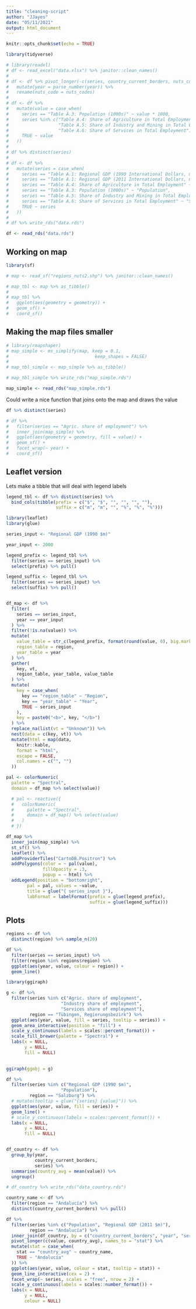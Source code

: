 ```yaml
---
title: "cleaning-script"
author: "JJayes"
date: "05/11/2021"
output: html_document
---
```


```r
knitr::opts_chunk$set(echo = TRUE)
```

```r
library(tidyverse)

# library(readxl)
# df <- read_excel("data.xlsx") %>% janitor::clean_names()
# 
# df <- df %>% pivot_longer(-c(series, country_current_borders, nuts_codes, region), names_to = "year") %>%
#   mutate(year = parse_number(year)) %>%
#   rename(nuts_code = nuts_codes)
# 
# df <- df %>%
#   mutate(value = case_when(
#     series == "Table A.3: Population (1000s)" ~ value * 1000,
#     series %in% c("Table A.4: Share of Agriculture in Total Employment",
#                   "Table A.5: Share of Industry and Mining in Total Employment",
#                   "Table A.6: Share of Services in Total Employment") ~ value * 100,
#     TRUE ~ value
#   ))
# 
# df %>% distinct(series)
# 
# df <- df %>%
#   mutate(series = case_when(
#     series == "Table A.1: Regional GDP (1990 International Dollars, millions)" ~ "Regional GDP (1990 $m)",
#     series == "Table A.1: Regional GDP (2011 International Dollars, millions)" ~ "Regional GDP (2011 $m)",
#     series == "Table A.4: Share of Agriculture in Total Employment" ~ "Agric. share of employment",
#     series == "Table A.3: Population (1000s)" ~ "Population",
#     series == "Table A.5: Share of Industry and Mining in Total Employment" ~ "Industry share of employment",
#     series == "Table A.6: Share of Services in Total Employment" ~ "Services share of employment",
#     TRUE ~ series
#   ))
# 
# df %>% write_rds("data.rds")

df <- read_rds("data.rds")


```

## Working on map

```r
library(sf)

# map <- read_sf("regions_nuts2.shp") %>% janitor::clean_names()

# map_tbl <- map %>% as_tibble()
# 
# map_tbl %>% 
#   ggplot(aes(geometry = geometry)) +
#   geom_sf() +
#   coord_sf()
```

## Making the map files smaller

```r
# library(rmapshaper)
# map_simple <- ms_simplify(map, keep = 0.1,
#                                 keep_shapes = FALSE)
# 
# map_tbl_simple <- map_simple %>% as_tibble()

# map_tbl_simple %>% write_rds("map_simple.rds")

map_simple <- read_rds("map_simple.rds")
```


Could write a nice function that joins onto the map and draws the value

```r
df %>% distinct(series)

# df %>% 
#   filter(series == "Agric. share of employment") %>% 
#   inner_join(map_simple) %>% 
#   ggplot(aes(geometry = geometry, fill = value)) +
#   geom_sf() +
#   facet_wrap(~ year) +
#   coord_sf()

```

## Leaflet version

Lets make a tibble that will deal with legend labels

```r
legend_tbl <- df %>% distinct(series) %>% 
  bind_cols(tibble(prefix = c("$", "$", "", "", "", ""),
                   suffix = c("m", "m", "", "%", "%", "%")))
```


```r
library(leaflet)
library(glue)

series_input <- "Regional GDP (1990 $m)"

year_input <- 2000

legend_prefix <- legend_tbl %>% 
  filter(series == series_input) %>% 
  select(prefix) %>% pull()

legend_suffix <- legend_tbl %>% 
  filter(series == series_input) %>% 
  select(suffix) %>% pull()


df_map <- df %>%
  filter(
    series == series_input,
    year == year_input
  ) %>%
  filter(!is.na(value)) %>%
  mutate(
    value_table = str_c(legend_prefix, format(round(value, 0), big.mark = " "), legend_suffix),
    region_table = region,
    year_table = year
  ) %>%
  gather(
    key, vt,
    region_table, year_table, value_table
  ) %>%
  mutate(
    key = case_when(
      key == "region_table" ~ "Region",
      key == "year_table" ~ "Year",
      TRUE ~ series_input
    ),
    key = paste0("<b>", key, "</b>")
  ) %>%
  replace_na(list(vt = "Unknown")) %>%
  nest(data = c(key, vt)) %>%
  mutate(html = map(data,
    knitr::kable,
    format = "html",
    escape = FALSE,
    col.names = c("", "")
  ))

pal <- colorNumeric(
  palette = "Spectral",
  domain = df_map %>% select(value))

  # pal <- reactive({
  #   colorNumeric(
  #     palette = "Spectral",
  #     domain = df_map() %>% select(value)
  #   )
  # })

df_map %>% 
  inner_join(map_simple) %>% 
  st_sf() %>% 
  leaflet() %>% 
  addProviderTiles("CartoDB.Positron") %>% 
  addPolygons(color = ~ pal(value),
              fillOpacity = .3,
              popup = ~ html) %>% 
  addLegend(position = "bottomright",
        pal = pal, values = ~value,
        title = glue("{ series_input }"),
        labFormat = labelFormat(prefix = glue(legend_prefix),
                                suffix = glue(legend_suffix)))
```

## Plots

```r
regions <- df %>% 
  distinct(region) %>% sample_n(20)

df %>% 
  filter(series == series_input) %>% 
  filter(region %in% regions$region) %>% 
  ggplot(aes(year, value, colour = region)) +
  geom_line()

```


```r
library(ggiraph)

g <- df %>% 
  filter(series %in% c("Agric. share of employment",
                     "Industry share of employment",
                     "Services share of employment"),
         region == "Tübingen, Regierungsbezirk") %>% 
  ggplot(aes(year, value, fill = series, tooltip = series)) +
  geom_area_interactive(position = "fill") +
  scale_y_continuous(labels = scales::percent_format()) +
  scale_fill_brewer(palette = "Spectral") +
  labs(x = NULL,
       y = NULL,
       fill = NULL)
  

ggiraph(ggobj = g)
```

```r
df %>% 
  filter(series %in% c("Regional GDP (1990 $m)",
                     "Population"),
         region == "Salzburg") %>% 
  # mutate(tooltip = glue("{series} {value}")) %>%
  ggplot(aes(year, value, fill = series)) +
  geom_line() +
  # scale_y_continuous(labels = scales::percent_format()) +
  labs(x = NULL,
       y = NULL,
       fill = NULL)


df_country <- df %>% 
  group_by(year,
           country_current_borders,
           series) %>% 
  summarise(country_avg = mean(value)) %>% 
  ungroup()

# df_country %>% write_rds("data_country.rds")

country_name <- df %>% 
  filter(region == "Andalucía") %>% 
  distinct(country_current_borders) %>% pull()

df %>% 
  filter(series %in% c("Population", "Regional GDP (2011 $m)"),
         region == "Andalucía") %>% 
  inner_join(df_country, by = c("country_current_borders", "year", "series")) %>% 
  pivot_longer(c(value, country_avg), names_to = "stat") %>% 
  mutate(stat = case_when(
    stat == "country_avg" ~ country_name,
    TRUE ~ "Andalucía"
  )) %>% 
  ggplot(aes(year, value, colour = stat, tooltip = stat)) +
  geom_line_interactive(cex = 2) +
  facet_wrap(~ series, scales = "free", nrow = 2) +
  scale_y_continuous(labels = scales::number_format()) +
  labs(x = NULL,
       y = NULL,
       colour = NULL)

```

